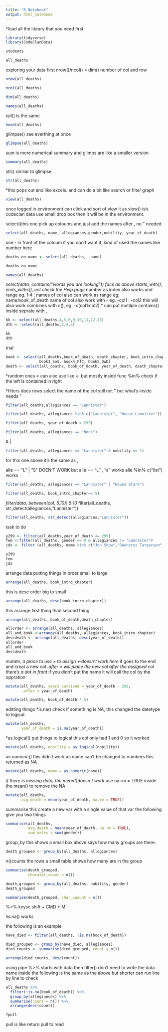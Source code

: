 ```yaml
---
title: "R Notebook"
output: html_notebook
---
```

*load all the library that you need first
```r
library(tidyverse)
library(CodeClanData)
```

```r
students
```

```r
all_deaths
```
exploring your data first 
nrow()/ncol() = dim() number of col and row
```r
nrow(all_deaths)
```

```r
ncol(all_deaths)
```

```r
dim(all_deaths)
```
```r
names(all_deaths)
```
tail() is the same
```r
head(all_deaths)
```
glimpse() see everthing at once
```r
glimpse(all_deaths)
```
sum is more numerical summary and glimps are like a smaller version 
```r
summary(all_deaths)
```
str() simliar to glimpse 
```r
str(all_deaths)
```
*this pops out and like excels. and can do a bit like search or filte/ graph 
```r
view(all_deaths)
```
once logged in environment can click and sort of view it as view() ish. 
codeclan data use small drop box then it will be in the environment.


select()this one pick up coloums and just add the names after ,  no " needed 
```r
select(all_deaths, name, allegiances,gender,nobility, year_of_death)
```
use - in front of the coloum if you don't want it, kind of used the names like number here
```r
deaths_no_name <- select(all_deaths, -name)
```

```r
deaths_no_name
```
```r
names(all_deaths)
```

*select(data, contains("words you are looking"))
fucs as above starts_with(), ends_withs(), ect check the Help page
*number as index also works and range eg. 1:4 ; names of col also can 
work as range eg; name:book_of_death  name of col also work with - 
eg. -col1 : -col2 this will also work combines with c(), eg. -c(col1:col2)
* can put mutilple contains() inside seprate with , 

```r
bk <- select(all_deaths,4,5,6,9,10,11,12,13)
dth <- select(all_deaths,3,4,5)

bk
dth
```
trial 
```r
book <- select(all_deaths,book_of_death, death_chapter, book_intro_chapter, book1_GoT, book2_CoK,
               book3_SoS, book4_FfC, book5_DwD)
death <- select(all_deaths, book_of_death, year_of_death, death_chapter)
```

*random ones 
= can also use like <- but mostly inside func
%in%  check if the left is contained in right

*filters does rows select the name of the col still not " 
but what's inside needs " 
```r
filter(all_deaths,allegiances == "Lannister")
```
```r
filter(all_deaths, allegiances %in% c("Lannister", "House Lannister"))
```
```r
filter(all_deaths, year_of_death > 299)
```

```r
filter(all_deaths, allegiances == "None")
```

& 
| 
```r
filter(all_deaths, allegiances == "Lannister" & nobility == 1)
```
for this one above it's the same as , 

alle == "L" | "S" DOEN'T WORK
but 
alle == "L" , "s" works 
alle %in% c("list") works 

```r
filter(all_deaths, allegiances == "Lannister" | "House Stark")
```


```r
filter(all_deaths, book_intro_chapter== 5)
```

*filter(data, between(col, 5,10)) 5:10
*filter(all_deaths, str_detect(allegiances,"Lannister"))

```r
filter(all_deaths, str_detect(allegiances,"Lannister"))
```

task to do 

```r
y299 <- filter(all_deaths,year_of_death <= 299)
fem <-filter(all_deaths, gender == 0 & allegiances != "Lannister")
jds <- filter (all_deaths, name %in% c("Jon Snow","Daenerys Targaryen","Samwell Tarly"))

y299
fem
jds
```


arrange data putting things in order small to large
```r
arrange(all_deaths, book_intro_chapter)
```

this is desc order big to small
```r
arrange(all_deaths, desc(book_intro_chapter))
```

this arrange first thing than second thing 
```r
arrange(all_deaths, book_of_death,death_chapter)
```

```r
allorder <- arrange(all_deaths, allegiances)
all_and_book <-arrange(all_deaths, allegiances, book_intro_chapter)
descdeath <- arrange(all_deaths, desc(year_of_death))
allorder
all_and_book
descdeath
```


*mutate, a place to use = to assign <-doesn't work here
*it goes to the end and creat a new col
*.after = will place the new col after the assigned col
there's a dot in front 
*if you didn't put the name it will call the col by the oppration

```r
mutate(all_deaths, years_survived = year_of_death - 298, 
       .after = year_of_death)
```

```r
mutate(all_deaths, book_of_death * 5)
```
editting things 
*is.na() check if something is NA, this changed the datetype to logical

```r
mutate(all_deaths,
       year_of_death = is.na(year_of_death))
```
*as.logical() put things to logical
this col only had 1 and 0 so it worked 
```r
mutate(all_deaths, nobility = as.logical(nobility))
```
*as.numeric()
*this didn't work as name can't be changed to numbers this returned as NA

```r
mutate(all_deaths, name = as.numeric(name))
```
*if there is missing data, the mean()doesn't work 
*use na.rm = TRUE inside the mean() to remove the NA

```r
mutate(all_deaths,
       avg_death = mean(year_of_death, na.rm = TRUE))
```
summarise
this create a new var with a single value of that var 
the following give you two things 
```r
summarise(all_deaths,
          avg_death = mean(year_of_death, na.rm = TRUE),
          sum_males = sum(gender))
```
group_by
this shows a small box above says how many groups are there.
```r
death_grouped <- group_by(all_deaths, allegiances)
```
n()counts the rows
a small table shows how many are in the group 
```r
summarise(death_grouped,
          charater_count = n())
```

```r
death_grouped <- group_by(all_deaths, nobility, gender)
death_grouped
```
```r
summarise(death_grouped, char_coount = n())
```
%>%
keysc shift + CMD + M

!is.na() works

the following is an example 
```r
have_died <- filter(all_deaths, !is.na(book_of_death)) 

died_grouped <- group_by(have_died, allegiances)
died_counts <- summarise(died_grouped, count = n())

arrange(died_counts, desc(count))
```
using pipe %>% 
starts with data
then filter() don't need to write the data name inside 
the following is the same as the above but shorter
can run line by line to check 
```r
all_deaths %>% 
  filter(!is.na(book_of_death)) %>% 
  group_by(allegiances) %>% 
  summarise(count = n()) %>% 
  arrange(desc(count))
```


```r
?pull
```
pull is like return 
pull to read

